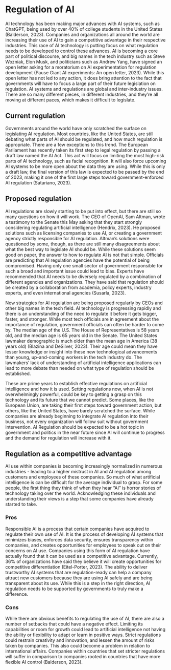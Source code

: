 
# Regulation of AI

AI technology has been making major advances with AI systems, such as ChatGPT, being used by over 40% of college students in the United States (Balderson, 2023). Companies and organizations all around the world are increasing their use of AI to gain a competitive advantage in their respective industries. This race of AI technology is putting focus on what regulation needs to be developed to control these advances. AI is becoming a core part of political discourse, and big names in the tech industry such as Steve Wozniak, Elon Musk, and politicians such as Andrew Yang, have signed an open letter asking for a moratorium on AI experimentation for regulation development (Pause Giant AI experiments: An open letter, 2023). While this open letter has not led to any action, it does bring attention to the fact that governments will have to focus a large part of their future legislation on regulation. AI systems and regulations are global and inter-industry issues. There are so many different pieces, in different industries, and they’re all moving at different paces, which makes it difficult to legislate.

## Current regulation

Governments around the world have only scratched the surface on legislating AI regulation. Most countries, like the United States, are still debating what parts of AI should be regulated, and how much regulation is appropriate. There are a few exceptions to this trend. The European Parliament has recently taken its first step to legal regulation by passing a draft law named the AI Act. This act will focus on limiting the most high-risk parts of AI technology, such as facial recognition. It will also force upcoming AI systems to be more open about the data they are using. While this is only a draft law, the final version of this law is expected to be passed by the end of 2023, making it one of the first large steps toward government-enforced AI regulation (Satariano, 2023). 

## Proposed regulation

AI regulations are slowly starting to be put into effect, but there are still so many questions on how it will work. The CEO of OpenAI, Sam Altman, wrote a testimony to the Senate this May asking that they start strongly considering regulating artificial intelligence (Hendrix, 2023). He proposed solutions such as licensing companies to use AI, or creating a government agency strictly responsible for AI regulation. Altman’s solutions were questioned by some, though, as there are still many disagreements about what the best way to legislate AI should be. While these solutions seem good on paper, the answer to how to regulate AI is not that simple. Officials are predicting that AI regulation agencies have the potential of being compromised. Having only one small sector of government responsible for such a broad and important issue could lead to bias. Experts have recommended that AI needs to be diversely regulated by a combination of different agencies and organizations. They have said that regulation should be created by a collaboration from academia, policy experts, industry experts, and even international agencies (Susarla, 2023). 

New strategies for AI regulation are being proposed regularly by CEOs and other big names in the tech field. AI technology is progressing rapidly and there is an understanding of the need to regulate it before it gets bigger, faster, and stronger. While most tech officials are in agreement about the importance of regulation, government officials can often be harder to come by. The median age of the U.S. The House of Representatives is 58 years old, and the median age is 65 years old in the Senate. The United States lawmaker demographic is much older than the mean age in America (38 years old) (Blazina and DeSilver, 2023). Their age could mean they have lesser knowledge or insight into these new technological advancements than young, up-and-coming workers in the tech industry do. The lawmakers' lack of understanding of artificial intelligence applications can lead to more debate than needed on what type of regulation should be established.

These are prime years to establish effective regulations on artificial intelligence and how it is used. Setting regulations now, when AI is not overwhelmingly powerful, could be key to getting a grasp on this technology and its future that we cannot predict. Some places, like the European Union, are taking their first steps toward government action, but others, like the United States, have barely scratched the surface. While companies are already beginning to integrate AI regulation into their business, not every organization will follow suit without government intervention. AI Regulation should be expected to be a hot topic in government and politics in the near future since AI will continue to progress and the demand for regulation will increase with it. 

## Regulation as a competitive advantage

AI use within companies is becoming increasingly normalized in numerous industries - leading to a higher mistrust in AI and AI regulation among customers and employees of these companies. So much of what artificial intelligence is can be difficult for the average individual to grasp. For some people, the first thing they think of when they hear “AI” is horror stories of technology taking over the world. Acknowledging these individuals and understanding their views is a step that some companies have already started to take. 

### Pros

Responsible AI is a process that certain companies have acquired to regulate their own use of AI. It is the process of developing AI systems that minimizes biases, enforces data security, ensures transparency within companies, and creates opportunities for employees to speak out on their concerns on AI use. Companies using this form of AI regulation have actually found that it can be used as a competitive advantage. Currently, 36% of organizations have said they believe it will create opportunities for competitive differentiation (Eitel-Porter, 2023). The ability to deliver trustworthy AI systems that are regulation-ready can help a company attract new customers because they are using AI safely and are being transparent about its use. While this is a step in the right direction, AI regulation needs to be supported by governments to truly make a difference. 

### Cons

While there are obvious benefits to regulating the use of AI, there are also a number of setbacks that could have a negative effect. Limiting its capabilities or room for growth could lead to artificial intelligence not having the ability or flexibility to adapt or learn in positive ways. Strict regulations could restrain creativity and innovation, and lessen the amount of risks taken by companies. This also could become a problem in relation to international affairs. Companies within countries that set stricter regulations will suffer in comparison to companies rooted in countries that have more flexible AI control (Balderson, 2023). 
